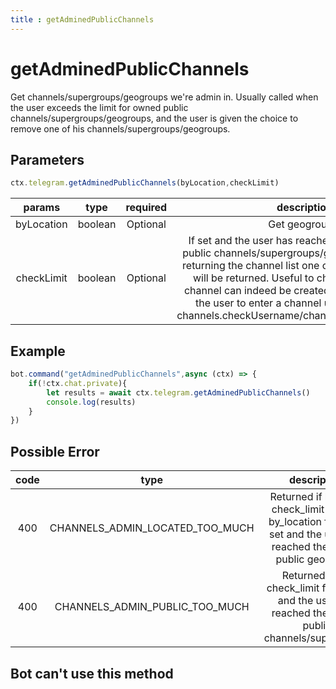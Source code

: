 ```yaml
--- 
title : getAdminedPublicChannels 
--- 
```

# getAdminedPublicChannels 
Get channels/supergroups/geogroups we're admin in. Usually called when the user exceeds the limit for owned public channels/supergroups/geogroups, and the user is given the choice to remove one of his channels/supergroups/geogroups.
## Parameters 
```ts 
ctx.telegram.getAdminedPublicChannels(byLocation,checkLimit)
```

| params | type | required | description | 
| :----: | :---: | :-----: | :---------: |
| byLocation | boolean | Optional | Get geogroups. | 
| checkLimit | boolean | Optional | If set and the user has reached the limit of owned public channels/supergroups/geogroups, instead of returning the channel list one of the specified errors will be returned. Useful to check if a new public channel can indeed be created, even before asking the user to enter a channel username to use in channels.checkUsername/channels.updateUsername. | 

## Example 
```ts highlight="3"
bot.command("getAdminedPublicChannels",async (ctx) => {
    if(!ctx.chat.private){
        let results = await ctx.telegram.getAdminedPublicChannels()
        console.log(results)
    }
})
```
## Possible Error 

| code | type | description | 
| :---: | :---: | :------:| 
| 400 | CHANNELS_ADMIN_LOCATED_TOO_MUCH | Returned if both the check_limit and the by_location flags are set and the user has reached the limit of public geogroups | 
| 400 | CHANNELS_ADMIN_PUBLIC_TOO_MUCH | Returned if the check_limit flag is set and the user has reached the limit of public channels/supergroups |

## Bot can't use this method